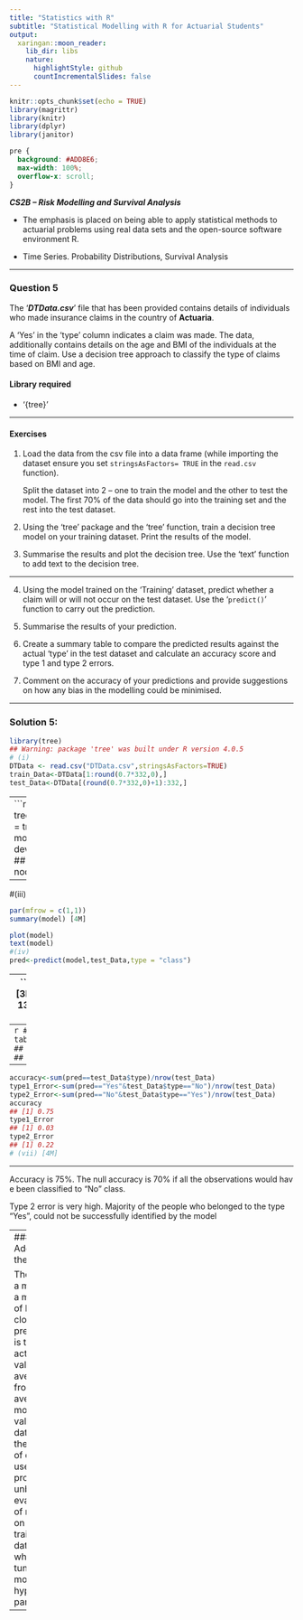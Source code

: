 ```yaml
---
title: "Statistics with R"
subtitle: "Statistical Modelling with R for Actuarial Students"
output:
  xaringan::moon_reader:
    lib_dir: libs
    nature:
      highlightStyle: github
      countIncrementalSlides: false
---
```


```r
knitr::opts_chunk$set(echo = TRUE)
library(magrittr)
library(knitr)
library(dplyr)
library(janitor)


```

```css
pre {
  background: #ADD8E6;
  max-width: 100%;
  overflow-x: scroll;
}
```

***CS2B – Risk Modelling and Survival Analysis ***


* The emphasis is placed on being able to apply statistical methods to actuarial problems using real data sets and the open-source software environment R. 

* Time Series. Probability Distributions, Survival Analysis

---

### Question 5

The ‘***DTData.csv***’ file that has been provided contains details of individuals who made insurance claims in the country of **Actuaria**. 

A ‘Yes’ in the ‘type’ column indicates a claim was made. The data, additionally contains details on the age and BMI of the individuals at the time of claim. Use a decision tree approach to classify the type of claims based on BMI and 
age. 

#### Library required 
* ‘{tree}’


---

#### Exercises
1. Load the data from the csv file into a data frame (while importing the dataset ensure you 
set ``stringsAsFactors= TRUE`` in the ``read.csv`` function). 
<p>
Split the dataset into 2 – one to train the model and the other to test the model. 
The first 70% of the data should go into the training set and the rest into the test dataset. 
<p>

2.  Using the ‘tree’ package and the ‘tree’ function, train a decision tree model on your training 
dataset. Print the results of the model. 

3.   Summarise the results and plot the decision tree. Use the ‘text’ function to add text to the 
decision tree.

---

4.   Using the model trained on the ‘Training’ dataset, predict whether a claim will or will not occur on the test dataset. Use the ‘``predict()``’ function to carry out the prediction. 

5.  Summarise the results of your prediction. 

6.  Create a summary table to compare the predicted results against the actual ‘type’ in the test 
dataset and calculate an accuracy score and type 1 and type 2 errors.

7. Comment on the accuracy of your predictions and provide suggestions on how any bias in 
the modelling could be minimised.

---

### Solution 5:
```r


library(tree)
## Warning: package 'tree' was built under R version 4.0.5
# (i)
DTData <- read.csv("DTData.csv",stringsAsFactors=TRUE)
train_Data<-DTData[1:round(0.7*332,0),]
test_Data<-DTData[(round(0.7*332,0)+1):332,]
```
---
```r

# (ii)
model<-tree(type~bmi+age,data = train_Data) [3M]
model
## node), split, n, deviance, yval, (yprob)
## * denotes terminal node
## 

---

#(iii)
  
```r
par(mfrow = c(1,1))
summary(model) [4M]
```

```r
plot(model)
text(model)
#(iv)
pred<-predict(model,test_Data,type = "class")

```

---
```r

# (v)
summary(pred) [3M]
IAI CS2B-0921
Page 13 of 13
## No Yes 
## 89 11

```

---
```r
# (vi)
table(pred,test_Data$type) 
## pred No Yes
## No 67 22
## Yes 3 8
```

---
```r
accuracy<-sum(pred==test_Data$type)/nrow(test_Data)
type1_Error<-sum(pred=="Yes"&test_Data$type=="No")/nrow(test_Data)
type2_Error<-sum(pred=="No"&test_Data$type=="Yes")/nrow(test_Data)
accuracy
## [1] 0.75
type1_Error
## [1] 0.03
type2_Error
## [1] 0.22
# (vii) [4M]
```
---

Accuracy is 75%. The null accuracy is 70% if all the observations would hav
e been classified to "No" class.

Type 2 error is very high. Majority of the people who belonged to the type "Yes", could not be successfully identified by the model

---
### Addressing the bias

 The bias of a model is a measure of how close our prediction is to the actual value on average from an average model a validation data set: the sample of data used to provide an unbiased 
evaluation of model fit on the training dataset while tuning model hyper-parameters

---
